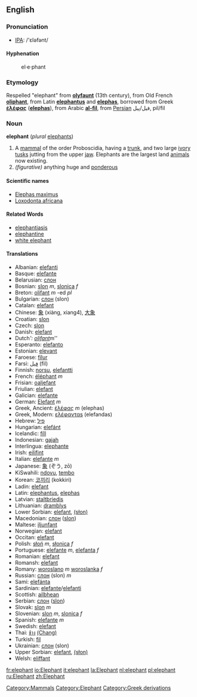 ==English==
===Pronunciation===
*[[w:IPA|IPA]]: /'ɛləfənt/

====Hyphenation====
:el&middot;e&middot;phant

===Etymology===
Respelled "elephant" from '''[[olyfaunt]]''' (13th century), from Old French '''[[oliphant]]''', from Latin '''[[elephantus]]''' and '''[[elephas]]''', borrowed from Greek '''[[ἐλέφας]]''' ('''[[elephas]]'''), from Arabic '''[[al-fil]]''', from [[Persian]] فیل/پیل, pil/fil

=== Noun ===
'''elephant''' (''plural'' [[elephants]])

#A [[mammal]] of the order Proboscidia, having a [[trunk]], and two large [[ivory]] [[tusks]] jutting from the upper [[jaw]].  Elephants are the largest land [[animal]]s now existing. 
# ''(figurative)'' anything huge and [[ponderous]]
{{Wikipedia}}
====Scientific names====
*[[Elephas maximus]]
*[[Loxodonta africana]]

====Related Words====
*[[elephantiasis]]
*[[elephantine]]
*[[white elephant]]

==== Translations ====
*Albanian: [[elefanti]]
*Basque: [[elefante]]
*Belarusian: [[слон]]
*Bosnian: [[slon]] ''m'', [[slonica]] ''f''
*Breton: [[olifant]] ''m'' -ed ''pl''
*Bulgarian: [[слон]] (slon)
*Catalan: [[elefant]]
*Chinese: [[象]] (xiàng, xiang4), [[大象]]
*Croatian: [[slon]]
*Czech: [[slon]]
*Danish: [[elefant]]
*Dutch''': [[olifant]] ''m''
*Esperanto: [[elefanto]]
*Estonian: [[elevant]]
*Faroese: [[fílur]]
*Farsi: [[فيل]] (fil)
*Finnish: [[norsu]], [[elefantti]]
*French: [[éléphant]] ''m''
*Frisian: [[oaljefant]]
*Friulian: [[elefant]]
*Galician: [[elefante]]
*German: [[Elefant]] ''m''
*Greek, Ancient: [[ἐλέφας]] ''m'' (elephas)
*Greek, Modern: [[ελέφανταs]] (elefandas)
*Hebrew: [[פיל]]
*Hungarian: [[elefánt]]
*Icelandic: [[fíll]]
*Indonesian: [[gajah]]
*Interlingua: [[elephante]]
*Irish: [[eilifint]]
*Italian: [[elefante]] ''m''
*Japanese: [[象]] (ぞう, zō)
*KiSwahili: [[ndovu]], [[tembo]]
*Korean: [[코끼리]] (kokkiri)
*Ladin: [[elefant]]
*Latin: [[elephantus]], [[elephas]]
*Latvian: [[staltbriedis]]
*Lithuanian: [[dramblys]]
*Lower Sorbian: [[elefant]], [[(słon)]]
*Macedonian: [[слон]] ([[slon]])
*Maltese: [[iljunfant]]
*Norwegian: [[elefant]]
*Occitan: [[elefant]]
*Polish: [[słoń]] ''m'', [[słonica]] ''f''
*Portuguese: [[elefante]] ''m'', [[elefanta]] ''f''
*Romanian: [[elefant]]
*Romansh: [[elefant]]
*Romany: [[woroslano]] ''m'' [[woroslanka]] ''f''
*Russian: [[слон]] (slon) ''m''
*Sami: [[elefánta]]
*Sardinian: [[elefante]]/[[elefanti]]
*Scottish: [[ailbhean]]
*Serbian: [[слон]] ([[slon]])
*Slovak: [[slon#Slovak|slon]] ''m''
*Slovenian: [[slon]] ''m'', [[slonica]] ''f''
*Spanish: [[elefante]] ''m''
*Swedish: [[elefant]]
*Thai:  [[ช้าง]] [[(Chang)]]
*Turkish: [[fil]]
*Ukrainian: [[слон]] (slon)
*Upper Sorbian: [[elefant]], [[(słon)]]
*Welsh: [[eliffant]]
[[Category:Mammals]]
[[Category:Elephant]]
[[Category:Greek derivations]]

[[fr:elephant]]
[[io:Elephant]]
[[it:elephant]]
[[la:Elephant]]
[[nl:elephant]]
[[pl:elephant]]
[[ru:Elephant]]
[[zh:Elephant]]